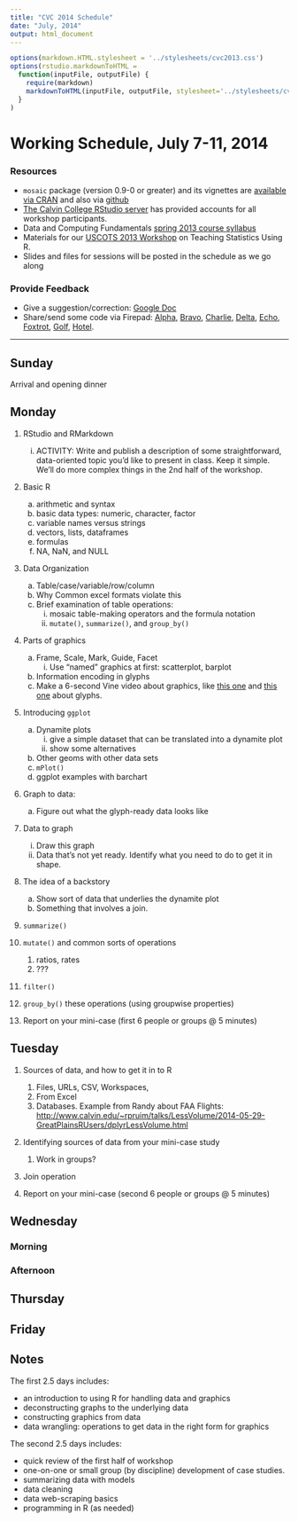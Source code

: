```yaml
---
title: "CVC 2014 Schedule"
date: "July, 2014"
output: html_document
---
```


```r
options(markdown.HTML.stylesheet = '../stylesheets/cvc2013.css')
options(rstudio.markdownToHTML =
  function(inputFile, outputFile) {     
    require(markdown)
    markdownToHTML(inputFile, outputFile, stylesheet='../stylesheets/cvc2013.css')  
  }
)
```
<script src="https://ajax.googleapis.com/ajax/libs/jquery/1.7.1/jquery.min.js"></script>
<script src="../javascripts/main.js"></script>


Working Schedule, July 7-11, 2014 
========================================================

### Resources
* `mosaic` package (version 0.9-0 or greater) and its vignettes are [available via CRAN](http://cran.r-project.org/web/packages/mosaic/index.html) and also via [github](https://github.com/rpruim/mosaic)
* [The Calvin College RStudio server](http://acc.calvin.edu) has provided accounts for 
all workshop participants.
* Data and Computing Fundamentals [spring 2013 course syllabus](http://htmlpreview.github.io/?https://github.com/dtkaplan/DataAndComputingFundamentals/blob/master/Spring2013/syllabus2013.html)
* Materials for our [USCOTS 2013 Workshop](http://uscots2013.mosaic-web.org/Workshop) on
Teaching Statistics Using R.
* Slides and files for sessions will be posted in the schedule as we go along

### Provide Feedback
* Give a suggestion/correction: [Google Doc](https://docs.google.com/document/d/1eEwaMvxahJJ2YuFFWgUEmgBj58umwvMwf_GXnsp9Yc0/edit?usp=sharing)  
* Share/send some code via Firepad:  [Alpha](http://www.mosaic-web.org/go/firepad/examples/codeCOMP121.html#-alpharIwB7uaxo82e5QET), [Bravo](http://www.mosaic-web.org/go/firepad/examples/codeCOMP121.html#-bravoIwB7uaxo82e5QET), [Charlie](http://www.mosaic-web.org/go/firepad/examples/codeCOMP121.html#-charlieIwB7uaxo82e5QET), [Delta](http://www.mosaic-web.org/go/firepad/examples/codeCOMP121.html#-deltaIwB7uaxo82e5QET), [Echo](http://www.mosaic-web.org/go/firepad/examples/codeCOMP121.html#-echoIwB7uaxo82e5QET), [Foxtrot](http://www.mosaic-web.org/go/firepad/examples/codeCOMP121.html#-foxtrotIwB7uaxo82e5QET), [Golf](http://www.mosaic-web.org/go/firepad/examples/codeCOMP121.html#-golfIwB7uaxo82e5QET), [Hotel](http://www.mosaic-web.org/go/firepad/examples/codeCOMP121.html#-hotelIwB7uaxo82e5QET).  




--------------------------

## Sunday

Arrival and opening dinner

## Monday

1. RStudio and RMarkdown
    i. ACTIVITY: Write and publish a description of some straightforward, data-oriented topic you'd like to present in class.  Keep it simple.  We'll do more complex things in the 2nd half of the workshop.
#. Basic R
    a. arithmetic and syntax
    #. basic data types: numeric, character, factor
    #. variable names versus strings
    #. vectors, lists, dataframes
    #. formulas
    #. NA, NaN, and NULL
#. Data Organization
    a. Table/case/variable/row/column
    #. Why Common excel formats violate this
    #. Brief examination of table operations:
        i. mosaic table-making operators and the formula notation
        #. `mutate()`, `summarize()`, and `group_by()`
#. Parts of graphics
    a. Frame, Scale, Mark, Guide, Facet
        i. Use "named" graphics at first: scatterplot, barplot 
    #. Information encoding in glyphs  
    #. Make a 6-second Vine video about graphics, like [this one](https://vine.co/v/MI5DM173wWz) and [this one](https://vine.co/v/MI5EWixM65A) about glyphs.
#. Introducing `ggplot`
    a. Dynamite plots
        i. give a simple dataset that can be translated into a dynamite plot
        #. show some alternatives
    #. Other geoms with other data sets
    #. `mPlot()` 
    #. ggplot examples with barchart
#. Graph to data: 
    a. Figure out what the glyph-ready data looks like
#. Data to graph
    i. Draw this graph
    ii. Data that's not yet ready.  Identify what you need to do to get it in shape.
#. The idea of a backstory
    a. Show sort of data that underlies the dynamite plot
    #. Something that involves a join.
#. `summarize()`
#. `mutate()` and common sorts of operations
    #. ratios, rates
    #. ???
#. `filter()`
#. `group_by()` these operations (using groupwise properties)


#. Report on your mini-case (first 6 people or groups @ 5 minutes)

## Tuesday

1. Sources of data, and how to get it in to R
    #. Files, URLs, CSV, Workspaces, 
    #. From Excel
    #. Databases.  Example from Randy about FAA Flights: <http://www.calvin.edu/~rpruim/talks/LessVolume/2014-05-29-GreatPlainsRUsers/dplyrLessVolume.html>
#. Identifying sources of data from your mini-case study
    #. Work in groups?  
#. Join operation
    
#. Report on your mini-case (second 6 people or groups @ 5 minutes)

## Wednesday 

### Morning

### Afternoon


## Thursday

## Friday 


## Notes

The first 2.5 days includes:

* an introduction to using R for handling data and graphics
* deconstructing graphs to the underlying data
* constructing graphics from data
* data wrangling: operations to get data in the right form for graphics

The second 2.5 days includes:

* quick review of the first half of workshop
* one-on-one or small group (by discipline) development of case studies.
* summarizing data with models
* data cleaning
* data web-scraping basics 
* programming in R (as needed)

